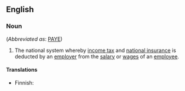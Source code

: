 ==English==

===Noun===
{{wikipedia|PAYE}}
{{en-noun|head=[[pay]] as you [[earn]]|-}} (''Abbreviated as'': [[PAYE]])

#{{British}} The national system whereby [[income tax]] and [[national insurance]] is deducted by an [[employer]] from the [[salary]] or [[wages]] of an [[employee]].

====Translations====
{{trans-top|deduction of tax from salary}}
* Finnish: {{t+|fi|ennakonpidätys}}
{{trans-mid}}
{{trans-bottom}}